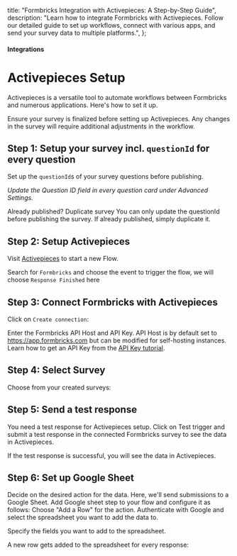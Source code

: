 
    
  title: "Formbricks Integration with Activepieces: A Step-by-Step Guide",
  description:
    "Learn how to integrate Formbricks with Activepieces. Follow our detailed guide to set up workflows, connect with various apps, and send your survey data to multiple platforms.",
};

#### Integrations

# Activepieces Setup

Activepieces is a versatile tool to automate workflows between Formbricks and numerous applications. Here's how to set it up.

<Note>
  Ensure your survey is finalized before setting up Activepieces. Any changes in the survey will require additional adjustments in the workflow.
</Note>

## Step 1: Setup your survey incl. `questionId` for every question

Set up the `questionId`s of your survey questions before publishing.

<MdxImage
  src={UpdateQuestionId}
  alt="Update Question ID"
  quality="100"
  className="max-w-full rounded-lg sm:max-w-3xl"
/>

_Update the Question ID field in every question card under Advanced Settings._

<Note>
  Already published? Duplicate survey You can only update the questionId before publishing the survey. If already published, simply duplicate it.
  <MdxImage
    src={DuplicateSurvey}
    alt="Duplicate Survey"
    quality="100"
    className="max-w-full rounded-lg sm:max-w-3xl"
  />
</Note>

## Step 2: Setup Activepieces

Visit [Activepieces](https://activepieces.com) to start a new Flow.

<MdxImage
  src={CreateNewFlow}
  alt="Create New Flow"
  quality="100"
  className="max-w-full rounded-lg sm:max-w-3xl"
/>

Search for `Formbricks` and choose the event to trigger the flow, we will choose `Response Finished` here

<MdxImage
  src={SearchFormbricks}
  alt="Search Formbricks"
  quality="100"
  className="max-w-full rounded-lg sm:max-w-3xl"
/>

## Step 3: Connect Formbricks with Activepieces

Click on `Create connection`:

<MdxImage
  src={CreateConnection}
  alt="Create Connection"
  quality="100"
  className="max-w-full rounded-lg sm:max-w-3xl"
/>

Enter the Formbricks API Host and API Key. API Host is by default set to https://app.formbricks.com but can be modified for self-hosting instances. Learn how to get an API Key from the [API Key tutorial](/additional-features/api#how-to-generate-an-api-key).

<MdxImage
  src={ConfigureConnection}
  alt="Configure Connection"
  quality="100"
  className="max-w-full rounded-lg sm:max-w-3xl"
/>

## Step 4: Select Survey

Choose from your created surveys:

<MdxImage
  src={SelectSurvey}
  alt="Select Survey"
  quality="100"
  className="max-w-full rounded-lg sm:max-w-3xl"
/>

## Step 5: Send a test response

You need a test response for Activepieces setup. Click on Test trigger and submit a test response in the connected Formbricks survey to see the data in Activepieces.

<MdxImage
  src={TestTrigger}
  alt="Test Trigger"
  quality="100"
  className="max-w-full rounded-lg sm:max-w-3xl"
/>

If the test response is successful, you will see the data in Activepieces.

<MdxImage
  src={SuccessResponse}
  alt="Success Response"
  quality="100"
  className="max-w-full rounded-lg sm:max-w-3xl"
/>

## Step 6: Set up Google Sheet

Decide on the desired action for the data. Here, we'll send submissions to a Google Sheet. Add Google sheet step to your flow and configure it as follows:
Choose "Add a Row" for the action. Authenticate with Google and select the spreadsheet you want to add the data to.

<MdxImage
  src={SelectGSSheet}
  alt="Select Google sheet"
  quality="100"
  className="max-w-full rounded-lg sm:max-w-3xl"
/>

Specify the fields you want to add to the spreadsheet.

<MdxImage
  src={MatchData}
  alt="Match Data"
  quality="100"
  className="max-w-full rounded-lg sm:max-w-3xl"
/>

A new row gets added to the spreadsheet for every response:

<MdxImage
  src={Result}
  alt="Result"
  quality="100"
  className="max-w-full rounded-lg sm:max-w-3xl"
/>